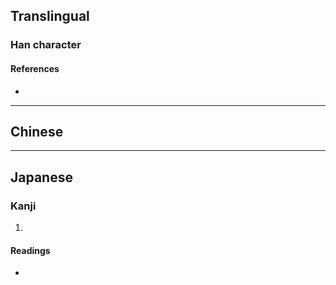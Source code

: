 {{also|劫}}
{{character info}}
==Translingual==

===Han character===
{{Han char|rn=18|rad=刀|as=06|sn=8|four=|canj=GISHI,GISK|ids=⿰去刃}}

====References====
* {{Han ref|kx=0139.251|dkj=01987|dj=0317.020|hdz=10332.070|uh=523C|ud=21052}}

----

==Chinese==
{{zh-see|劫|v}}

----

==Japanese==

===Kanji===
{{ja-kanji|grade=|rs=刀06}}

# {{rfdef|ja|sort=刀06}}

====Readings====
* {{ja-readings|on=[[きょう]] (kyō)|kun=}}